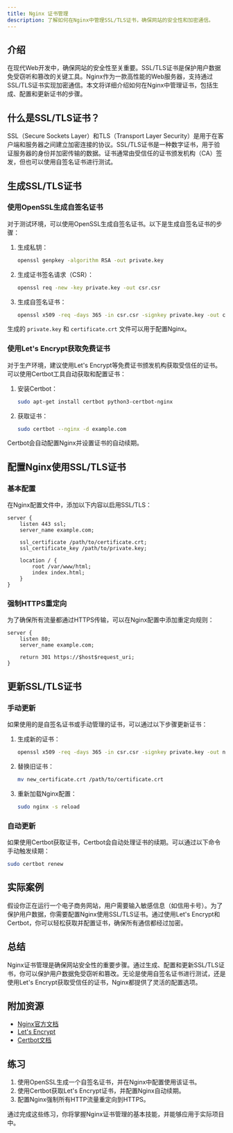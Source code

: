 ```yaml
---
title: Nginx 证书管理
description: 了解如何在Nginx中管理SSL/TLS证书，确保网站的安全性和加密通信。
---
```


## 介绍

在现代Web开发中，确保网站的安全性至关重要。SSL/TLS证书是保护用户数据免受窃听和篡改的关键工具。Nginx作为一款高性能的Web服务器，支持通过SSL/TLS证书实现加密通信。本文将详细介绍如何在Nginx中管理证书，包括生成、配置和更新证书的步骤。

## 什么是SSL/TLS证书？

SSL（Secure Sockets Layer）和TLS（Transport Layer Security）是用于在客户端和服务器之间建立加密连接的协议。SSL/TLS证书是一种数字证书，用于验证服务器的身份并加密传输的数据。证书通常由受信任的证书颁发机构（CA）签发，但也可以使用自签名证书进行测试。

## 生成SSL/TLS证书

### 使用OpenSSL生成自签名证书

对于测试环境，可以使用OpenSSL生成自签名证书。以下是生成自签名证书的步骤：

1. 生成私钥：
   ```bash
   openssl genpkey -algorithm RSA -out private.key
   ```

2. 生成证书签名请求（CSR）：
   ```bash
   openssl req -new -key private.key -out csr.csr
   ```

3. 生成自签名证书：
   ```bash
   openssl x509 -req -days 365 -in csr.csr -signkey private.key -out certificate.crt
   ```

生成的 `private.key` 和 `certificate.crt` 文件可以用于配置Nginx。

### 使用Let's Encrypt获取免费证书

对于生产环境，建议使用Let's Encrypt等免费证书颁发机构获取受信任的证书。可以使用Certbot工具自动获取和配置证书：

1. 安装Certbot：
   ```bash
   sudo apt-get install certbot python3-certbot-nginx
   ```

2. 获取证书：
   ```bash
   sudo certbot --nginx -d example.com
   ```

Certbot会自动配置Nginx并设置证书的自动续期。

## 配置Nginx使用SSL/TLS证书

### 基本配置

在Nginx配置文件中，添加以下内容以启用SSL/TLS：

```nginx
server {
    listen 443 ssl;
    server_name example.com;

    ssl_certificate /path/to/certificate.crt;
    ssl_certificate_key /path/to/private.key;

    location / {
        root /var/www/html;
        index index.html;
    }
}
```

### 强制HTTPS重定向

为了确保所有流量都通过HTTPS传输，可以在Nginx配置中添加重定向规则：

```nginx
server {
    listen 80;
    server_name example.com;

    return 301 https://$host$request_uri;
}
```

## 更新SSL/TLS证书

### 手动更新

如果使用的是自签名证书或手动管理的证书，可以通过以下步骤更新证书：

1. 生成新的证书：
   ```bash
   openssl x509 -req -days 365 -in csr.csr -signkey private.key -out new_certificate.crt
   ```

2. 替换旧证书：
   ```bash
   mv new_certificate.crt /path/to/certificate.crt
   ```

3. 重新加载Nginx配置：
   ```bash
   sudo nginx -s reload
   ```

### 自动更新

如果使用Certbot获取证书，Certbot会自动处理证书的续期。可以通过以下命令手动触发续期：

```bash
sudo certbot renew
```

## 实际案例

假设你正在运行一个电子商务网站，用户需要输入敏感信息（如信用卡号）。为了保护用户数据，你需要配置Nginx使用SSL/TLS证书。通过使用Let's Encrypt和Certbot，你可以轻松获取并配置证书，确保所有通信都经过加密。

## 总结

Nginx证书管理是确保网站安全性的重要步骤。通过生成、配置和更新SSL/TLS证书，你可以保护用户数据免受窃听和篡改。无论是使用自签名证书进行测试，还是使用Let's Encrypt获取受信任的证书，Nginx都提供了灵活的配置选项。

## 附加资源

- [Nginx官方文档](https://nginx.org/en/docs/)
- [Let's Encrypt](https://letsencrypt.org/)
- [Certbot文档](https://certbot.eff.org/docs/)

## 练习

1. 使用OpenSSL生成一个自签名证书，并在Nginx中配置使用该证书。
2. 使用Certbot获取Let's Encrypt证书，并配置Nginx自动续期。
3. 配置Nginx强制所有HTTP流量重定向到HTTPS。

通过完成这些练习，你将掌握Nginx证书管理的基本技能，并能够应用于实际项目中。